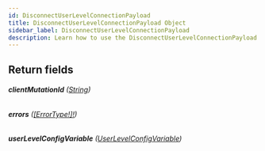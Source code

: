 ```yaml
---
id: DisconnectUserLevelConnectionPayload
title: DisconnectUserLevelConnectionPayload Object
sidebar_label: DisconnectUserLevelConnectionPayload
description: Learn how to use the DisconnectUserLevelConnectionPayload Object for Builder's API.
---
```


## Return fields

###### <b>clientMutationId</b> ([String](/docs/composer/builder/api/schema/scalar/String.mdx))

###### <b>errors</b> ([[ErrorType!]!](/docs/composer/builder/api/schema/object/ErrorType.mdx))

###### <b>userLevelConfigVariable</b> ([UserLevelConfigVariable](/docs/composer/builder/api/schema/object/UserLevelConfigVariable.mdx))
